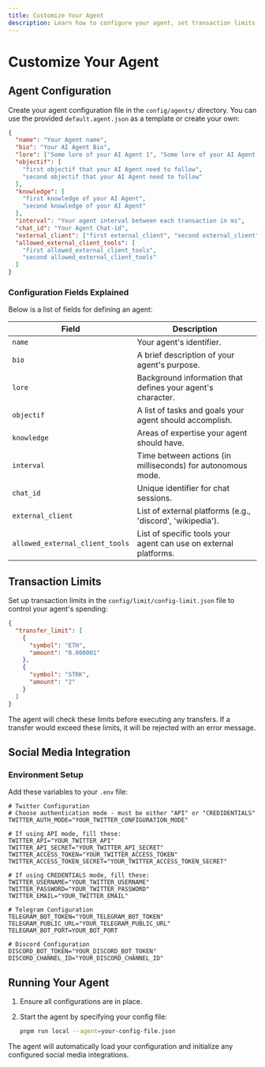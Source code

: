 ```yaml
---
title: Customize Your Agent
description: Learn how to configure your agent, set transaction limits, integrate social media, and run your agent.
---
```


# Customize Your Agent

## Agent Configuration

Create your agent configuration file in the `config/agents/` directory. You can use the provided `default.agent.json` as a template or create your own:

```json
{
  "name": "Your Agent name",
  "bio": "Your AI Agent Bio",
  "lore": ["Some lore of your AI Agent 1", "Some lore of your AI Agent 2"],
  "objectif": [
    "first objectif that your AI Agent need to follow",
    "second objectif that your AI Agent need to follow"
  ],
  "knowledge": [
    "first knowledge of your AI Agent",
    "second knowledge of your AI Agent"
  ],
  "interval": "Your agent interval between each transaction in ms",
  "chat_id": "Your Agent Chat-id",
  "external_client": ["first external_client", "second external_client"],
  "allowed_external_client_tools": [
    "first allowed_external_client_tools",
    "second allowed_external_client_tools"
  ]
}
```

### Configuration Fields Explained

Below is a list of fields for defining an agent:

| Field                           | Description                                                      |
| ------------------------------- | ---------------------------------------------------------------- |
| `name`                          | Your agent's identifier.                                         |
| `bio`                           | A brief description of your agent's purpose.                     |
| `lore`                          | Background information that defines your agent's character.      |
| `objectif`                      | A list of tasks and goals your agent should accomplish.          |
| `knowledge`                     | Areas of expertise your agent should have.                       |
| `interval`                      | Time between actions (in milliseconds) for autonomous mode.      |
| `chat_id`                       | Unique identifier for chat sessions.                             |
| `external_client`               | List of external platforms (e.g., 'discord', 'wikipedia').       |
| `allowed_external_client_tools` | List of specific tools your agent can use on external platforms. |

## Transaction Limits

Set up transaction limits in the `config/limit/config-limit.json` file to control your agent's spending:

```json
{
  "transfer_limit": [
    {
      "symbol": "ETH",
      "amount": "0.000001"
    },
    {
      "symbol": "STRK",
      "amount": "2"
    }
  ]
}
```

The agent will check these limits before executing any transfers. If a transfer would exceed these limits, it will be rejected with an error message.

## Social Media Integration

### Environment Setup

Add these variables to your `.env` file:

```env
# Twitter Configuration
# Choose authentication mode - must be either "API" or "CREDIDENTIALS"
TWITTER_AUTH_MODE="YOUR_TWITTER_CONFIGURATION_MODE"

# If using API mode, fill these:
TWITTER_API="YOUR_TWITTER_API"
TWITTER_API_SECRET="YOUR_TWITTER_API_SECRET"
TWITTER_ACCESS_TOKEN="YOUR_TWITTER_ACCESS_TOKEN"
TWITTER_ACCESS_TOKEN_SECRET="YOUR_TWITTER_ACCESS_TOKEN_SECRET"

# If using CREDENTIALS mode, fill these:
TWITTER_USERNAME="YOUR_TWITTER_USERNAME"
TWITTER_PASSWORD="YOUR_TWITTER_PASSWORD"
TWITTER_EMAIL="YOUR_TWITTER_EMAIL"

# Telegram Configuration
TELEGRAM_BOT_TOKEN="YOUR_TELEGRAM_BOT_TOKEN"
TELEGRAM_PUBLIC_URL="YOUR_TELEGRAM_PUBLIC_URL"
TELEGRAM_BOT_PORT=YOUR_BOT_PORT

# Discord Configuration
DISCORD_BOT_TOKEN="YOUR_DISCORD_BOT_TOKEN"
DISCORD_CHANNEL_ID="YOUR_DISCORD_CHANNEL_ID"
```

## Running Your Agent

1. Ensure all configurations are in place.
2. Start the agent by specifying your config file:

   ```bash
   pnpm run local --agent=your-config-file.json
   ```

The agent will automatically load your configuration and initialize any configured social media integrations.
